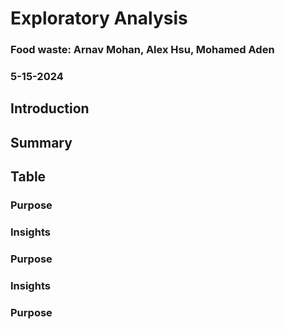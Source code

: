 # Exploratory Analysis
### Food waste: Arnav Mohan, Alex Hsu,  Mohamed Aden
### 5-15-2024

## Introduction

## Summary

## Table

### Purpose

### Insights

### Purpose

### Insights

### Purpose